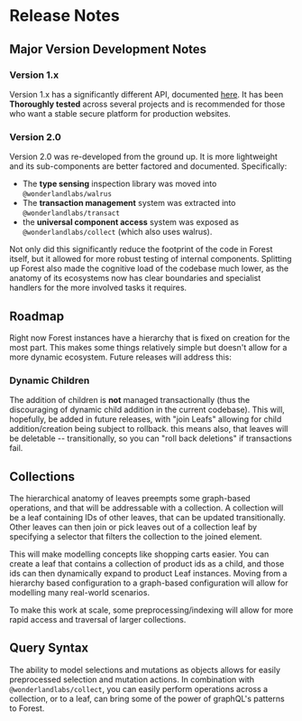 # Release Notes

## Major Version Development Notes

### Version 1.x

Version 1.x has a significantly different API, documented [here](https://forest-docs.vercel.app/). It has been
**Thoroughly tested** across several projects and is recommended for those who want a stable secure platform
for production websites.

### Version 2.0

Version 2.0 was re-developed from the ground up. It is more lightweight and its sub-components are better factored
and documented. Specifically:

* The **type sensing** inspection library was moved into `@wonderlandlabs/walrus`
* The **transaction management** system was extracted into `@wonderlandlabs/transact`
* the **universal component access** system was exposed as `@wonderlandlabs/collect` (which also uses walrus).

Not only did this significantly reduce the footprint of the code in Forest itself, but it allowed for more
robust testing of internal components. Splitting up Forest also made the cognitive load of the codebase much lower,
as the anatomy of its ecosystems now has clear boundaries and specialist handlers for the more involved tasks
it requires.

## Roadmap

Right now Forest instances have a hierarchy that is fixed on creation for the most part. This makes some things
relatively simple but doesn't allow for a more dynamic ecosystem. Future releases will address this:

### Dynamic Children

The addition of children is **not** managed transactionally (thus the discouraging of dynamic child addition in
the current codebase). This will, hopefully, be added in future releases, with "join Leafs" allowing for child
addition/creation being subject to rollback. this means also, that leaves will be deletable -- transitionally,
so you can "roll back deletions" if transactions fail.

## Collections

The hierarchical anatomy of leaves preempts some graph-based operations,
and that will be addressable with a collection.
A collection will be a leaf containing IDs of other leaves, that can be updated transitionally.
Other leaves can then join or pick leaves out of a collection leaf by specifying a selector
that filters the collection to the joined element.

This will make modelling concepts like shopping carts easier.
You can create a leaf that contains a collection of product ids
as a child, and those ids can then dynamically expand to product Leaf instances.
Moving from a hierarchy based configuration to a graph-based configuration
will allow for modelling many real-world scenarios.

To make this work at scale, some preprocessing/indexing will allow for more rapid access and traversal
of larger collections.

## Query Syntax

The ability to model selections and mutations as objects allows for easily preprocessed selection and mutation actions.
In combination with `@wonderlandlabs/collect`, you can easily perform operations across a collection, or to a leaf,
can bring some of the power of graphQL's patterns to Forest.

